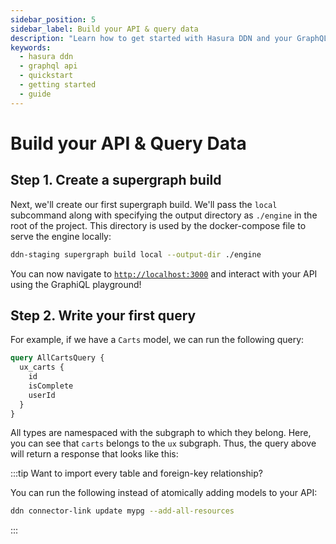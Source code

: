```yaml
---
sidebar_position: 5
sidebar_label: Build your API & query data
description: "Learn how to get started with Hasura DDN and your GraphQL API."
keywords:
  - hasura ddn
  - graphql api
  - quickstart
  - getting started
  - guide
---
```



# Build your API & Query Data

## Step 1. Create a supergraph build

Next, we'll create our first supergraph build. We'll pass the `local` subcommand along with specifying the output
directory as `./engine` in the root of the project. This directory is used by the docker-compose file to serve the
engine locally:

```bash
ddn-staging supergraph build local --output-dir ./engine
```

You can now navigate to [`http://localhost:3000`](http://localhost:3000) and interact with your API using the GraphiQL
playground!

<!-- The CLI will respond with information about our project, including a link to the project's console. Click on that to see -->
<!-- the GraphiQL explorer and interact with your API. -->

## Step 2. Write your first query

For example, if we have a `Carts` model, we can run the following query:

```graphql
query AllCartsQuery {
  ux_carts {
    id
    isComplete
    userId
  }
}
```

All types are namespaced with the subgraph to which they belong. Here, you can see that `carts` belongs to the `ux`
subgraph. Thus, the query above will return a response that looks like this:

<Thumbnail src="/img/get-started/beta/console_simple-carts-query.png" alt="Simple query with carts" width="1000px" />

:::tip Want to import every table and foreign-key relationship?

You can run the following instead of atomically adding models to your API:

```bash
ddn connector-link update mypg --add-all-resources
```

:::
